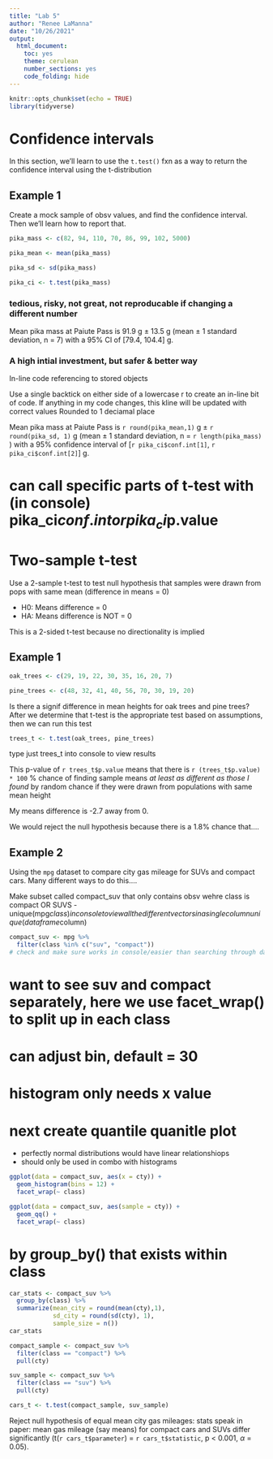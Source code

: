 ```yaml
---
title: "Lab 5"
author: "Renee LaManna"
date: "10/26/2021"
output: 
  html_document: 
    toc: yes
    theme: cerulean
    number_sections: yes
    code_folding: hide 
---
```


```r
knitr::opts_chunk$set(echo = TRUE)
library(tidyverse)
```

# Confidence intervals

In this section, we'll learn to use the `t.test()` fxn as a way to return the confidence interval using the t-distribution 

## Example 1

Create a mock sample of obsv values, and find the confidence interval. Then we'll learn how to report that. 

```r
pika_mass <- c(82, 94, 110, 70, 86, 99, 102, 5000)

pika_mean <- mean(pika_mass)

pika_sd <- sd(pika_mass)

pika_ci <- t.test(pika_mass)
```

### tedious, risky, not great, not reproducable if changing a different number

Mean pika mass at Paiute Pass is 91.9 g $\pm$ 13.5 g 
(mean $\pm$ 1 standard deviation, n = 7) with a 95% CI of [79.4, 104.4] g.  

### A high intial investment, but safer & better way

In-line code referencing to stored objects

Use a single backtick on either side of a lowercase r to create an in-line bit of code.
If anything in my code changes, this kline will be updated with correct values
Rounded to 1 deciamal place

Mean pika mass at Paiute Pass is `r round(pika_mean,1)` g $\pm$ `r round(pika_sd, 1)` g (mean $\pm$ 1 standard deviation, n = `r length(pika_mass)` ) with a 95% confidence interval of [`r pika_ci$conf.int[1]`, `r pika_ci$conf.int[2]`] g.

# can call specific parts of t-test with (in console) pika_ci$conf.int or pika_ci$p.value

# Two-sample t-test

Use a 2-sample t-test to test null hypothesis that samples were drawn from pops with same mean (difference in means = 0)

- H0: Means difference = 0
- HA: Means difference is NOT = 0

This is a 2-sided t-test because no directionality is implied

## Example 1

```r
oak_trees <- c(29, 19, 22, 30, 35, 16, 20, 7)

pine_trees <- c(48, 32, 41, 40, 56, 70, 30, 19, 20)
```

Is there a signif difference in mean heights for oak trees and pine trees?
After we determine that t-test is the appropriate test based on assumptions, then we can run this test

```r
trees_t <- t.test(oak_trees, pine_trees)
```

type just trees_t into console to view results

This p-value of `r trees_t$p.value` means that there is `r (trees_t$p.value) * 100` % chance of finding sample means *at least as different as those I found* by random chance if they were drawn from populations with same mean height

My means difference is -2.7 away from 0.

We would reject the null hypothesis because there is a 1.8% chance that....


## Example 2

Using the `mpg` dataset to compare city gas mileage for SUVs and compact cars.
Many different ways to do this....

Make subset called compact_suv that only contains obsv wehre class is compact OR SUVS
- unique(mpg$class) in console to view all the different vectors in a single column unique(dataframe$column)

```r
compact_suv <- mpg %>% 
  filter(class %in% c("suv", "compact")) 
# check and make sure works in console/easier than searching through datatset   unique(compact_suv$class)
```

# want to see suv and compact separately, here we use facet_wrap() to split up in each class
# can adjust bin, default = 30
# histogram only needs x value

# next create quantile quanitle plot
- perfectly normal distributions would have linear relationshiops
- should only be used in combo with histograms

```r
ggplot(data = compact_suv, aes(x = cty)) +
  geom_histogram(bins = 12) +
  facet_wrap(~ class)

ggplot(data = compact_suv, aes(sample = cty)) +
  geom_qq() +
  facet_wrap(~ class)
```
# by group_by() that exists within class

```r
car_stats <- compact_suv %>% 
  group_by(class) %>% 
  summarize(mean_city = round(mean(cty),1),
            sd_city = round(sd(cty), 1),
            sample_size = n())
car_stats
```

```r
compact_sample <- compact_suv %>% 
  filter(class == "compact") %>% 
  pull(cty)

suv_sample <- compact_suv %>% 
  filter(class == "suv") %>% 
  pull(cty)

cars_t <- t.test(compact_sample, suv_sample)
```

Reject null hypothesis of equal mean city gas mileages: stats speak
in paper: mean gas mileage (say means) for compact cars and SUVs differ significantly (t(`r cars_t$parameter`) = `r cars_t$statistic`, p < 0.001, $\alpha$ = 0.05).
